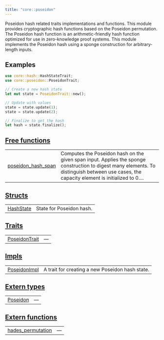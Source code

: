 ```yaml
---
title: "core::poseidon"
---
```



Poseidon hash related traits implementations and functions.
This module provides cryptographic hash functions based on the Poseidon permutation.
The Poseidon hash function is an arithmetic-friendly hash function optimized for use in
zero-knowledge proof systems. This module implements the Poseidon hash using a sponge
construction for arbitrary-length inputs.
## Examples

```rust
use core::hash::HashStateTrait;
use core::poseidon::PoseidonTrait;

// Create a new hash state
let mut state = PoseidonTrait::new();

// Update with values
state = state.update(1);
state = state.update(2);

// Finalize to get the hash
let hash = state.finalize();
```



## [Free functions](./core-poseidon-free_functions)

| | |
|:---|:---|
| [poseidon_hash_span](./core-poseidon-poseidon_hash_span) | Computes the Poseidon hash on the given span input. Applies the sponge construction to digest many elements. To distinguish between use cases, the capacity element is initialized to 0.... |

## [Structs](./core-poseidon-structs)

| | |
|:---|:---|
| [HashState](./core-poseidon-HashState) | State for Poseidon hash. |

## [Traits](./core-poseidon-traits)

| | |
|:---|:---|
| [PoseidonTrait](./core-poseidon-PoseidonTrait) | — |

## [Impls](./core-poseidon-impls)

| | |
|:---|:---|
| [PoseidonImpl](./core-poseidon-PoseidonImpl) | A trait for creating a new Poseidon hash state. |

## [Extern types](./core-poseidon-extern_types)

| | |
|:---|:---|
| [Poseidon](./core-poseidon-Poseidon) | — |

## [Extern functions](./core-poseidon-extern_functions)

| | |
|:---|:---|
| [hades_permutation](./core-poseidon-hades_permutation) | — |
